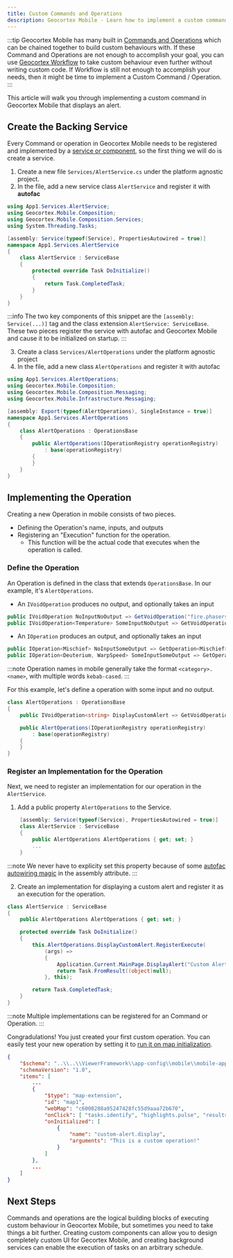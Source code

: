 ```yaml
---
title: Custom Commands and Operations
description: Geocortex Mobile - Learn how to implement a custom command or operation
---
```



:::tip
Geocortex Mobile has many built in [Commands and Operations](concepts-commands-operations.mdx) which can be chained together to build custom behaviours with. If these Command and Operations are not enough to accomplish your goal, you can use [Geocortex Workflow](change-default-search-behaviour.mdx) to take custom behaviour even further without writing custom code. If Workflow is still not enough to accomplish your needs, then it might be time to implement a Custom Command / Operation.
:::

This article will walk you through implementing a custom command in Geocortex Mobile that displays an alert.

<PrereqsSnippet />

## Create the Backing Service

Every Command or operation in Geocortex Mobile needs to be registered and implemented by a [service or component](concepts-components-services.mdx), so the first thing we will do is create a service.

1. Create a new file `Services/AlertService.cs` under the platform agnostic project.
2. In the file, add a new service class `AlertService` and register it with **autofac**

<AutofacSnippet />

```csharp
using App1.Services.AlertService;
using Geocortex.Mobile.Composition;
using Geocortex.Mobile.Composition.Services;
using System.Threading.Tasks;

[assembly: Service(typeof(Service), PropertiesAutowired = true)]
namespace App1.Services.AlertService
{
    class AlertService : ServiceBase
    {
        protected override Task DoInitialize()
        {
            return Task.CompletedTask;
        }
    }
}
```

:::info
The two key components of this snippet are the `[assembly: Service(...)]` tag and the class extension `AlertService: ServiceBase`. These two pieces register the service with autofac and Geocortex Mobile and cause it to be initialized on startup.
:::

3. Create a class `Services/AlertOperations` under the platform agnostic project
4. In the file, add a new class `AlertOperations` and register it with autofac

```csharp
using App1.Services.AlertOperations;
using Geocortex.Mobile.Composition;
using Geocortex.Mobile.Composition.Messaging;
using Geocortex.Mobile.Infrastructure.Messaging;

[assembly: Export(typeof(AlertOperations), SingleInstance = true)]
namespace App1.Services.AlertOperations
{
    class AlertOperations : OperationsBase
    {
        public AlertOperations(IOperationRegistry operationRegistry)
            : base(operationRegistry)
        {
        }
    }
}
```

## Implementing the Operation

Creating a new Operation in mobile consists of two pieces.

-   Defining the Operation's name, inputs, and outputs
-   Registering an "Execution" function for the operation.
    -   This function will be the actual code that executes when the operation is called.

### Define the Operation

An Operation is defined in the class that extends `OperationsBase`. In our example, it's `AlertOperations`.

-   An `IVoidOperation` produces no output, and optionally takes an input

```csharp
public IVoidOperation NoInputNoOutput => GetVoidOperation("fire.phasers");
public IVoidOperation<Temperature> SomeInputNoOutput => GetVoidOperation<Temperature>("tea.earl-grey");
```

-   An `IOperation` produces an output, and optionally takes an input

```csharp
public IOperation<Mischief> NoInputSomeOutput => GetOperation<Mischief>("q.appear");
public IOperation<Deuterium, WarpSpeed> SomeInputSomeOutput => GetOperation<Deuterium, WarpSpeed>("warpdrive.engage");
```

:::note
Operation names in mobile generally take the format `<category>.<name>`, with multiple words `kebab-cased`.
:::

For this example, let's define a operation with some input and no output.

```csharp
class AlertOperations : OperationsBase
{
    public IVoidOperation<string> DisplayCustomAlert => GetVoidOperation<string>("custom-alert.display");

    public AlertOperations(IOperationRegistry operationRegistry)
        : base(operationRegistry)
    {
    }
}
```

### Register an Implementation for the Operation

Next, we need to register an implementation for our operation in the `AlertService`.

1. Add a public property `AlertOperations` to the Service.

```csharp
    [assembly: Service(typeof(Service), PropertiesAutowired = true)]
    class AlertService : ServiceBase
    {
        public AlertOperations AlertOperations { get; set; }
        ...
    }
```

:::note
We never have to explicity set this property because of some [autofac autowiring magic](https://autofaccn.readthedocs.io/en/latest/register/prop-method-injection.html) in the assembly attribute.
:::

2. Create an implementation for displaying a custom alert and register it as an execution for the operation.

```csharp
class AlertService : ServiceBase
{
    public AlertOperations AlertOperations { get; set; }

    protected override Task DoInitialize()
    {
        this.AlertOperations.DisplayCustomAlert.RegisterExecute(
            (args) =>
            {
                Application.Current.MainPage.DisplayAlert("Custom Alert", args, "OK");
                return Task.FromResult((object)null);
            }, this);

        return Task.CompletedTask;
    }
}
```

:::note
Multiple implementations can be registered for an Command or Operation.
:::

Congradulations! You just created your first custom operation. You can easily test your new operation by setting it to [run it on map initialization](change-default-behaviour.mdx).

```json
{
    "$schema": "..\\..\\ViewerFramework\\app-config\\mobile\\mobile-app-config.schema.json",
    "schemaVersion": "1.0",
    "items": [
        ...
        {
            "$type": "map-extension",
            "id": "map1",
            "webMap": "c6008288a95247428fc55d9aaa72b670",
            "onClick": [ "tasks.identify", "highlights.pulse", "results.display" ],
            "onInitialized": [
                {
                    "name": "custom-alert.display",
                    "arguments": "This is a custom operation!"
                }
            ]
        },
        ...
    ]
}
```

## Next Steps

Commands and operations are the logical building blocks of executing custom behaviour in Geocortex Mobile, but sometimes you need to take things a bit further. Creating custom components can allow you to design completely custom UI for Gecortex Mobile, and creating background services can enable the execution of tasks on an arbitrary schedule.

<UseCaseContainer>
    <UseCaseCard
        title="Commands and Operations"
        description="Learn more about commands and operations"
        link="concepts-commands-operations"
    />
    <UseCaseCard
        title="Implement a Custom Component with UI"
        description="Learn how to implement a custom component using the Geocortex Mobile SDK"
        link="./implement-component-with-ui"
    />
    <UseCaseCard
        title="Implement a Custom Service"
        description="Learn how to implement a custom service using the Geocortex Mobile SDK"
        link="./implement-service"
    />
</UseCaseContainer>
